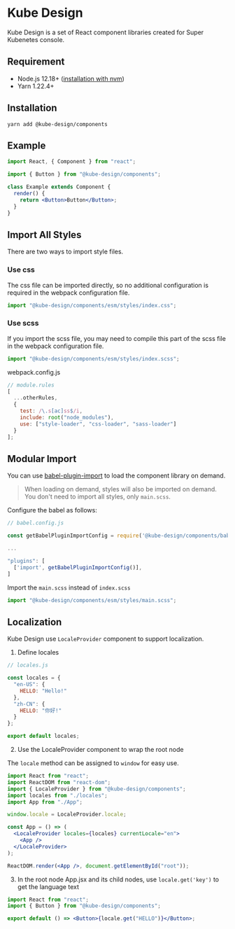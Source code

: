 
<Meta title="Foundation/Introduction" />

# Kube Design

Kube Design is a set of React component libraries created for Super Kubenetes console.

## Requirement

- Node.js 12.18+ ([installation with nvm](https://github.com/creationix/nvm#usage))
- Yarn 1.22.4+

## Installation

```shell
yarn add @kube-design/components
```

## Example

```jsx
import React, { Component } from "react";

import { Button } from "@kube-design/components";

class Example extends Component {
  render() {
    return <Button>Button</Button>;
  }
}
```

## Import All Styles

There are two ways to import style files.

### Use css

The css file can be imported directly, so no additional configuration is required in the webpack configuration file.

```jsx
import "@kube-design/components/esm/styles/index.css";
```

### Use scss

If you import the scss file, you may need to compile this part of the scss file in the webpack configuration file.

```jsx
import "@kube-design/components/esm/styles/index.scss";
```

webpack.config.js

```js
// module.rules
[
  ...otherRules,
  {
    test: /\.s[ac]ss$/i,
    include: root("node_modules"),
    use: ["style-loader", "css-loader", "sass-loader"]
  }
];
```

## Modular Import

You can use [babel-plugin-import](https://github.com/ant-design/babel-plugin-import) to load the component library on demand.

> When loading on demand, styles will also be imported on demand. You don't need to import all styles, only `main.scss`.

Configure the babel as follows:

```js
// babel.config.js

const getBabelPluginImportConfig = require('@kube-design/components/babel.plugin.import')

...

"plugins": [
  ['import', getBabelPluginImportConfig()],
]
```

Import the `main.scss` instead of `index.scss`

```jsx
import "@kube-design/components/esm/styles/main.scss";
```

## Localization

Kube Design use `LocaleProvider` component to support localization.

1. Define locales

```js
// locales.js

const locales = {
  "en-US": {
    HELLO: "Hello!"
  },
  "zh-CN": {
    HELLO: "你好!"
  }
};

export default locales;
```

2. Use the LocaleProvider component to wrap the root node

The `locale` method can be assigned to `window` for easy use.

```jsx
import React from "react";
import ReactDOM from "react-dom";
import { LocaleProvider } from "@kube-design/components";
import locales from "./locales";
import App from "./App";

window.locale = LocaleProvider.locale;

const App = () => (
  <LocaleProvider locales={locales} currentLocale="en">
    <App />
  </LocaleProvider>
);

ReactDOM.render(<App />, document.getElementById("root"));
```

3. In the root node App.jsx and its child nodes, use `locale.get('key')` to get the language text

```jsx
import React from "react";
import { Button } from "@kube-design/components";

export default () => <Button>{locale.get("HELLO")}</Button>;
```

